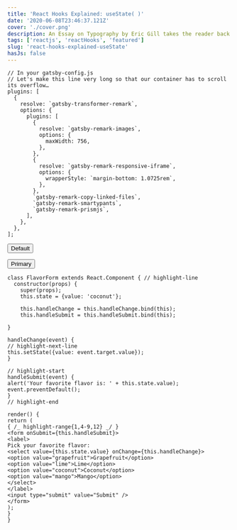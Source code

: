 ---
title: 'React Hooks Explained: useState( )'
date: '2020-06-08T23:46:37.121Z'
cover: './cover.png'
description: An Essay on Typography by Eric Gill takes the reader back to the year 1930. The year when a conflict between two worlds came to its term. The machines of the industrial world finally took over the handicrafts.
tags: ['reactjs', 'reactHooks', 'featured']
slug: 'react-hooks-explained-useState'
hasJs: false
---


```javascript{1-2,22}{numberLines: 5}
// In your gatsby-config.js
// Let's make this line very long so that our container has to scroll its overflow…
plugins: [
  {
    resolve: `gatsby-transformer-remark`,
    options: {
      plugins: [
        {
          resolve: `gatsby-remark-images`,
          options: {
            maxWidth: 756,
          },
        },
        {
          resolve: `gatsby-remark-responsive-iframe`,
          options: {
            wrapperStyle: `margin-bottom: 1.0725rem`,
          },
        },
        `gatsby-remark-copy-linked-files`,
        `gatsby-remark-smartypants`,
        `gatsby-remark-prismjs`,
      ],
    },
  },
];
```

<Button variant="contained">Default</Button>

<Button variant="contained" color="primary">
  Primary
</Button>

<Fab color="primary" aria-label="add">
  <AddIcon />
</Fab>

<Fab color="secondary" aria-label="edit">
  <EditIcon />
</Fab>
<Fab disabled aria-label="like">
  <FavoriteIcon />
</Fab>

```jsx{6,7,22}{numberLines: 1}
class FlavorForm extends React.Component { // highlight-line
  constructor(props) {
    super(props);
    this.state = {value: 'coconut'};

    this.handleChange = this.handleChange.bind(this);
    this.handleSubmit = this.handleSubmit.bind(this);

}

handleChange(event) {
// highlight-next-line
this.setState({value: event.target.value});
}

// highlight-start
handleSubmit(event) {
alert('Your favorite flavor is: ' + this.state.value);
event.preventDefault();
}
// highlight-end

render() {
return (
{ /_ highlight-range{1,4-9,12} _/ }
<form onSubmit={this.handleSubmit}>
<label>
Pick your favorite flavor:
<select value={this.state.value} onChange={this.handleChange}>
<option value="grapefruit">Grapefruit</option>
<option value="lime">Lime</option>
<option value="coconut">Coconut</option>
<option value="mango">Mango</option>
</select>
</label>
<input type="submit" value="Submit" />
</form>
);
}
}

```
